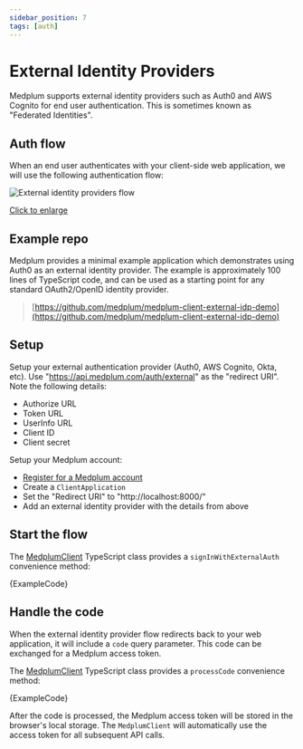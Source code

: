 ```yaml
---
sidebar_position: 7
tags: [auth]
---
```



# External Identity Providers

Medplum supports external identity providers such as Auth0 and AWS Cognito for end user authentication. This is sometimes known as "Federated Identities".

## Auth flow

When an end user authenticates with your client-side web application, we will use the following authentication flow:

![External identity providers flow](./external-identity-providers.webp)

[Click to enlarge](./external-identity-providers.webp)

## Example repo

Medplum provides a minimal example application which demonstrates using Auth0 as an external identity provider. The example is approximately 100 lines of TypeScript code, and can be used as a starting point for any standard OAuth2/OpenID identity provider.

> [https://github.com/medplum/medplum-client-external-idp-demo](https://github.com/medplum/medplum-client-external-idp-demo)

## Setup

Setup your external authentication provider (Auth0, AWS Cognito, Okta, etc). Use "https://api.medplum.com/auth/external" as the "redirect URI". Note the following details:

- Authorize URL
- Token URL
- UserInfo URL
- Client ID
- Client secret

Setup your Medplum account:

- [Register for a Medplum account](/docs/tutorials/register)
- Create a `ClientApplication`
- Set the "Redirect URI" to "http://localhost:8000/"
- Add an external identity provider with the details from above

## Start the flow

The [MedplumClient](/docs/sdk/core.medplumclient) TypeScript class provides a `signInWithExternalAuth` convenience method:

<MedplumCodeBlock language="ts" selectBlocks="signInWithExternalAuth" showLineNumbers>
  {ExampleCode}
</MedplumCodeBlock>

## Handle the code

When the external identity provider flow redirects back to your web application, it will include a `code` query parameter. This code can be exchanged for a Medplum access token.

The [MedplumClient](/docs/sdk/core.medplumclient) TypeScript class provides a `processCode` convenience method:

<MedplumCodeBlock language="ts" selectBlocks="processCode" showLineNumbers>
  {ExampleCode}
</MedplumCodeBlock>

After the code is processed, the Medplum access token will be stored in the browser's local storage. The `MedplumClient` will automatically use the access token for all subsequent API calls.
